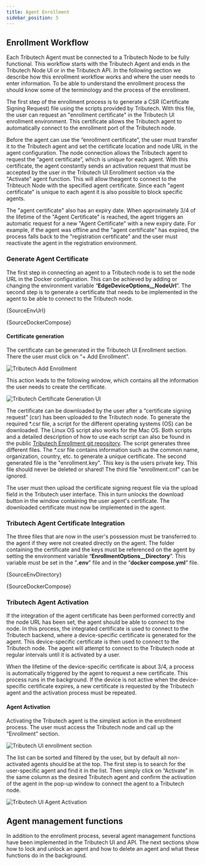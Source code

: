 ```yaml
---
title: Agent Enrollment
sidebar_position: 5
---
```



## Enrollment Workflow
Each Tributech Agent must be connected to a Tributech Node to be fully functional. This workflow starts with the Tributech Agent and ends in the Tributech Node UI or in the Tributech API. In the following section we describe how this enrollment workflow works and where the user needs to enter information.
To be able to understand the enrollment process the should know some of the terminology and the process of the enrollment.


The first step of the enrollment process is to generate a CSR (Certificate Signing Request) file using the scripts provided by Tributech. With this file, the user can request an "enrollment certificate" in the Tributech UI enrollment environment. This certificate allows the Tributech agent to automatically connect to the enrollment port of the Tributech node.


Before the agent can use the “enrollment certificate”, the user must transfer it to the Tributech agent and set the certificate location and node URL in the agent configuration. The node connection allows the Tributech agent to request the “agent certificate”, which is unique for each agent. With this certificate, the agent constantly sends an activation request that must be accepted by the user in the Tributech UI Enrollment section via the "Activate" agent function. This will allow theagent to connect to the Tribteuch Node with the specified agent certificate. Since each "agent certificate" is unique to each agent it is also possible to block specific agents.


The "agent certificate" also has an expiry date. When approximately 3/4 of the lifetime of the "Agent Certificate" is reached, the agent triggers an automatic request for a new "Agent Certificate" with a new expiry date. For example, if the agent was offline and the "agent certificate" has expired, the process falls back to the "registration certificate" and the user must reactivate the agent in the registration environment.

### Generate Agent Certificate
The first step in connecting an agent to a Tributech node is to set the node URL in the Docker configuration. This can be achieved by adding or changing the environment variable “**EdgeDeviceOptions__NodeUrl**”. The second step is to generate a certificate that needs to be implemented in the agent to be able to connect to the Tributech node.

<CodeBlock className="language-plain" title=".env section">{SourceEnvUrl}</CodeBlock>

<CodeBlock className="language-yml" title="docker-compose.yml section">{SourceDockerCompose}</CodeBlock>

#### Certificate generation
The certificate can be generated in the Tributech UI Enrollment section. There the user must click on “+ Add Enrollment”.

![Tributech Add Enrollment](./img/node-agent-management-add-enrollment.png)

This action leads to the following window, which contains all the information the user needs to create the certificate.

![Tributech Certificate Generation UI](./img/node-agent-management-certificate-generation.png)

The certificate can be downloaded by the user after a “certificate signing request” (csr) has been uploaded to the Tributech node. To generate the required *.csr file, a script for the different operating systems (OS) can be downloaded. The Linux OS script also works for the Mac OS. Both scripts and a detailed description of how to use each script can also be found in the public [Tributech Enrollment git repository](https://github.com/tributech-solutions/tributech-enrollment). The script generates three different files. The *.csr file contains information such as the common name, organization, country, etc. to generate a unique certificate. The second generated file is the "enrollment.key". This key is the users private key. This file should never be deleted or shared! The third file "enrollment.cnf" can be ignored.

The user must then upload the certificate signing request file via the upload field in the Tributech user interface. This in turn unlocks the download button in the window containing the user agent's certificate. The downloaded certificate must now be implemented in the agent.

### Tributech Agent Certificate Integration
The three files that are now in the user's possession must be transferred to the agent if they were not created directly on the agent. The folder containing the certificate and the keys must be referenced on the agent by setting the environment variable “**EnrollmentOptions__Directory**”. This variable must be set in the "**.env**" file and in the “**docker compose.yml**” file.

<CodeBlock className="language-plain" title=".env section">{SourceEnvDirectory}</CodeBlock>

<CodeBlock className="language-yml" title="docker-compose.yml section">{SourceDockerCompose}</CodeBlock>

### Tributech Agent Activation
If the integration of the agent certificate has been performed correctly and the node URL has been set, the agent should be able to connect to the node. In this process, the integrated certificate is used to connect to the Tributech backend, where a device-specific certificate is generated for the agent. This device-specific certificate is then used to connect to the Tributech node. The agent will attempt to connect to the Tributech node at regular intervals until it is activated by a user.

When the lifetime of the device-specific certificate is about 3/4, a process is automatically triggered by the agent to request a new certificate. This process runs in the background. If the device is not active when the device-specific certificate expires, a new certificate is requested by the Tributech agent and the activation process must be repeated.

#### Agent Activation
Activating the Tributech agent is the simplest action in the enrollment process. The user must access the Tributech node and call up the “Enrollment” section.

![Tributech UI enrollment section](./img/node-agent-management-enrollment-ui.png)

The list can be sorted and filtered by the user, but by default all non-activated agents should be at the top. The first step is to search for the user-specific agent and find it in the list. Then simply click on “Activate” in the same column as the desired Tributech agent and confirm the activation of the agent in the pop-up window to connect the agent to a Tributech node.

![Tributech UI Agent Activation](./img/node-agent-management-agent-activation.png)

## Agent management functions
In addition to the enrollment process, several agent management functions have been implemented in the Tributech UI and API. The next sections show how to lock and unlock an agent and how to delete an agent and what these functions do in the background.



